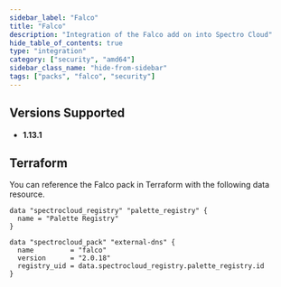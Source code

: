 ```yaml
---
sidebar_label: "Falco"
title: "Falco"
description: "Integration of the Falco add on into Spectro Cloud"
hide_table_of_contents: true
type: "integration"
category: ["security", "amd64"]
sidebar_class_name: "hide-from-sidebar"
tags: ["packs", "falco", "security"]
---
```


<RedirectPackPage packName="falco" />

## Versions Supported

<Tabs queryString="parent">

<TabItem label="1.16.x" value="1.16.x">

</TabItem>
<TabItem label="1.0.x" value="1.0.x">

</TabItem>

<TabItem label="1.13.x" value="1.13.x">

- **1.13.1**

</TabItem>

</Tabs>

## Terraform

You can reference the Falco pack in Terraform with the following data resource.

```hcl
data "spectrocloud_registry" "palette_registry" {
  name = "Palette Registry"
}

data "spectrocloud_pack" "external-dns" {
  name         = "falco"
  version      = "2.0.18"
  registry_uid = data.spectrocloud_registry.palette_registry.id
}
```

